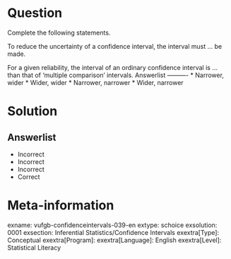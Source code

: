 Question
========

Complete the following statements.

To reduce the uncertainty of a confidence interval, the interval must ... be made.

For a given reliability, the interval of an ordinary confidence interval is ... than that of 'multiple comparison' intervals. 
Answerlist
----------
* Narrower, wider
* Wider, wider
* Narrower, narrower
* Wider, narrower

Solution
========

Answerlist
----------
* Incorrect
* Incorrect
* Incorrect
* Correct

Meta-information
================
exname: vufgb-confidenceintervals-039-en
extype: schoice
exsolution: 0001
exsection: Inferential Statistics/Confidence Intervals
exextra[Type]: Conceptual
exextra[Program]: 
exextra[Language]: English
exextra[Level]: Statistical Literacy
